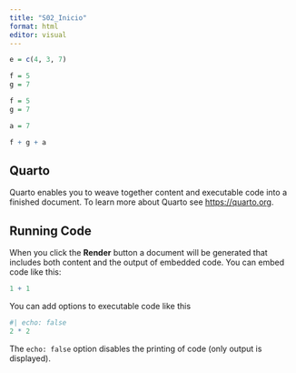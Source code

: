 ---
title: "S02_Inicio"
format: html
editor: visual
---

```{r}
e = c(4, 3, 7)

f = 5
g = 7
```

```{r}
f = 5
g = 7
```

```{r}

a = 7
```

```{r}
f + g + a
```

## Quarto

Quarto enables you to weave together content and executable code into a finished document. To learn more about Quarto see <https://quarto.org>.

## Running Code

When you click the **Render** button a document will be generated that includes both content and the output of embedded code. You can embed code like this:

```{r}
1 + 1
```

You can add options to executable code like this

```{r}
#| echo: false
2 * 2
```

The `echo: false` option disables the printing of code (only output is displayed).
